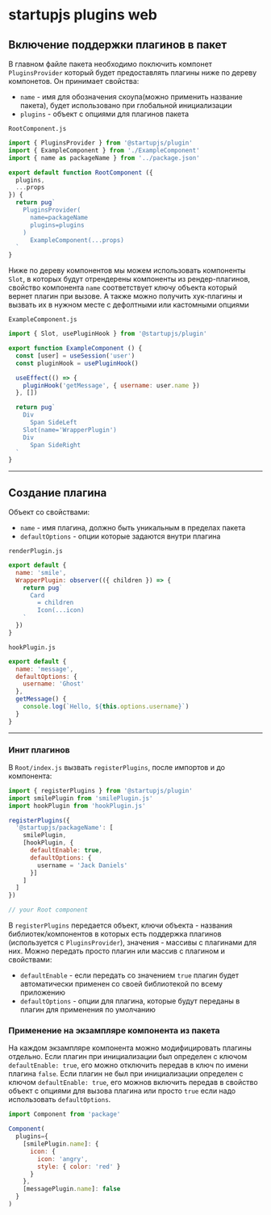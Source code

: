 # startupjs plugins web

## Включение поддержки плагинов в пакет

В главном файле пакета необходимо поключить компонет `PluginsProvider` который будет предоставлять плагины ниже по дереву компонетов.  Он принимает свойства:

- `name` - имя для обозначения скоупа(можно применить название пакета), будет использовано при глобальной инициализации
- `plugins` - объект с опциями для плагинов пакета

`RootComponent.js`

```jsx
import { PluginsProvider } from '@startupjs/plugin'
import { ExampleComponent } from './ExampleComponent'
import { name as packageName } from '../package.json'

export default function RootComponent ({
  plugins,
  ...props
}) {
  return pug`
    PluginsProvider(
      name=packageName
      plugins=plugins
    )
      ExampleComponent(...props)
  `
}
```

Ниже по дереву компонентов мы можем использовать компоненты `Slot`, в которых будут отрендерены компоненты из рендер-плагинов, свойство компонента `name` соответствует ключу объекта который вернет плагин при вызове.
А также можно получить хук-плагины и вызвать их в нужном месте с дефолтными или кастомными опциями

`ExampleComponent.js`

```jsx
import { Slot, usePluginHook } from '@startupjs/plugin'

export function ExampleComponent () {
  const [user] = useSession('user')
  const pluginHook = usePluginHook()

  useEffect(() => {
    pluginHook('getMessage', { username: user.name })
  }, [])

  return pug`
    Div
      Span SideLeft
    Slot(name='WrapperPlugin')
    Div
      Span SideRight
  `
}

```

---

## Создание плагина

Объект со свойствами:

- `name` - имя плагина, должно быть уникальным в пределах пакета
- `defaultOptions` - опции которые задаются внутри плагина

`renderPlugin.js`

```jsx
export default {
  name: 'smile',
  WrapperPlugin: observer(({ children }) => {
    return pug`
      Card
        = children
        Icon(...icon)
    `
  })
}
```

`hookPlugin.js`

```jsx
export default {
  name: 'message',
  defaultOptions: {
    username: 'Ghost'
  },
  getMessage() {
    console.log(`Hello, ${this.options.username}`)
  }
}
```

---

### Инит плагинов

В `Root/index.js` вызвать `registerPlugins`, после импортов и до компонента:

```jsx
import { registerPlugins } from '@startupjs/plugin'
import smilePlugin from 'smilePlugin.js'
import hookPlugin from 'hookPlugin.js'

registerPlugins({
  '@startupjs/packageName': [
    smilePlugin,
    [hookPlugin, {
      defaultEnable: true,
      defaultOptions: {
        username = 'Jack Daniels'
      }]
    ]
  ]
})

// your Root component
```

В `registerPlugins` передается объект, ключи объекта - названия библиотек/компонентов в которых есть поддержка плагинов (используется с `PluginsProvider`), значения - массивы с плагинами для них.
Можно передать просто плагин или массив с плагином и свойствами:
- `defaultEnable` - если передать со значением `true` плагин будет автоматически применен со своей библиотекой по всему приложению
- `defaultOptions` - опции для плагина, которые будут переданы в плагин для применения по умолчанию

### Применение на экзампляре компонента из пакета

На каждом экзампляре компонента можно модифицировать плагины отдельно.
Если плагин при инициализации был определен с ключом `defaultEnable: true`, его можно отключить передав в ключ по имени плагина `false`.
Если плагин не был при инициализации определен с ключом `defaultEnable: true`, его можнов включить передав в свойство объект с опциями для вызова плагина или просто `true` если надо использовать `defaultOptions`.

```jsx
import Component from 'package'

Component(
  plugins={
    [smilePlugin.name]: {
      icon: {
        icon: 'angry',
        style: { color: 'red' }
      }
    },
    [messagePlugin.name]: false
  }
)
```

